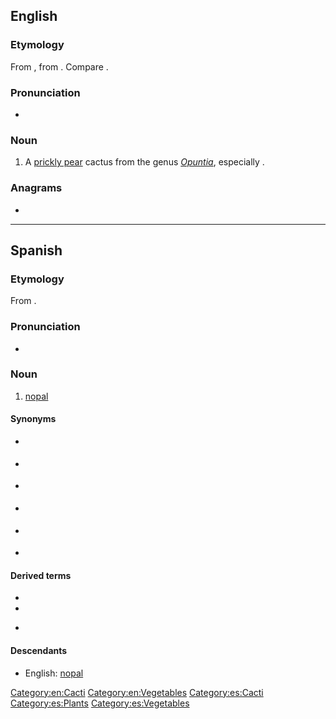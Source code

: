 ==English==

===Etymology===
From {{etyl|es|en}} {{m|es|nopal}}, from {{etyl|nah|en}} {{m|nah|nopalli||Opuntia cactus}}. Compare {{m|en|nopales}}.

===Pronunciation===
* {{a|UK}} {{IPA|/ˈnəʊpəl/|lang=en}}

===Noun===
{{en-noun|s|nopal}}

# A [[prickly pear]] cactus from the genus ''[[Opuntia]]'', especially {{taxlink|Opuntia cochinellifera|species|noshow=1}}.

===Anagrams===
* {{anagrams|en|Plano|Polan|onlap|plano-}}

[[Category:en:Cacti]]
[[Category:en:Vegetables]]

----

==Spanish==
{{wikipedia|lang=es}}

===Etymology===
From {{etyl|nci|es}} {{m|nci|nohpalli}}.

===Pronunciation===
* {{IPA|/no̞ˈpal/|lang=es}}

===Noun===
{{es-noun|m|es}}

# [[#English|nopal]] {{gloss|plant}}

====Synonyms====
{{top2}}
* {{l|es|chumbera|g=f}} {{gloss|plant}}
* {{l|es|higuera chumba|g=f}} {{gloss|plant}}
* {{l|es|higuera de Indias|g=f}} {{gloss|plant}}
{{mid2}}
* {{l|es|higuera de pala|g=f}} {{gloss|plant}}
* {{l|es|higuera de tuna|g=f}} {{gloss|plant}}
* {{l|es|tuna|g=f}} {{gloss|plant and fruit}}
{{bottom}}

====Derived terms====
{{top2}}
* {{l|es|nopaleda|g=f}}
* {{l|es|nopalera|g=f}}
{{mid2}}
* {{l|es|nopalito|g=m}}
{{bottom}}

====Descendants====
* English: [[#English|nopal]]

[[Category:es:Cacti]]
[[Category:es:Plants]]
[[Category:es:Vegetables]]